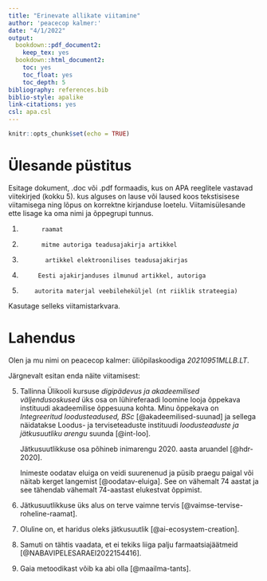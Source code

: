 ```yaml
---
title: "Erinevate allikate viitamine"
author: 'peacecop kalmer:'
date: "4/1/2022"
output:
  bookdown::pdf_document2:
    keep_tex: yes
  bookdown::html_document2:
    toc: yes
    toc_float: yes
    toc_depth: 5
bibliography: references.bib
biblio-style: apalike
link-citations: yes
csl: apa.csl
---
```


```r
knitr::opts_chunk$set(echo = TRUE)
```

# Ülesande püstitus

Esitage dokument, .doc või .pdf formaadis, kus on APA reeglitele vastavad viitekirjed (kokku 5). kus alguses on lause või laused koos tekstisisese viitamisega ning lõpus on korrektne kirjanduse loetelu. Viitamisülesande ette lisage ka oma nimi ja õppegrupi tunnus.

1.           raamat
2.           mitme autoriga teadusajakirja artikkel
3.            artikkel elektroonilises teadusajakirjas
4.          Eesti ajakirjanduses ilmunud artikkel, autoriga
5.         autorita materjal veebileheküljel (nt riiklik strateegia)

Kasutage selleks viitamistarkvara.

# Lahendus

Olen ja mu nimi on peacecop kalmer: üliõpilaskoodiga *20210951MLLB.LT*.

Järgnevalt esitan enda näite viitamisest:

5.  Tallinna Ülikooli kursuse *digipädevus ja akadeemilised väljendusoskused* üks osa on lühireferaadi loomine looja õppekava instituudi akadeemilise õppesuuna kohta. Minu õppekava on *Integreeritud loodusteadused, BSc* [@akadeemilised-suunad] ja sellega näidatakse Loodus- ja terviseteaduste instituudi *loodusteaduste ja jätkusuutliku arengu* suunda [@int-loo].

    Jätkusuutlikkuse osa põhineb inimarengu 2020. aasta aruandel [@hdr-2020].
    
    Inimeste oodatav eluiga on veidi suurenenud ja püsib praegu paigal või näitab kerget langemist [@oodatav-eluiga]. See on vähemalt 74 aastat ja see tähendab vähemalt 74-aastast elukestvat õppimist.

4. Jätkusuutlikkuse üks alus on terve vaimne tervis [@vaimse-tervise-roheline-raamat].

2. Oluline on, et haridus oleks jätkusuutlik [@ai-ecosystem-creation].

3. Samuti on tähtis vaadata, et ei tekiks liiga palju farmaatsiajäätmeid [@NABAVIPELESARAEI2022154416].

1. Gaia metoodikast võib ka abi olla [@maailma-tants].
